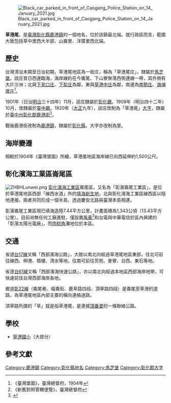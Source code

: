 {{noteTA　
|1 = zh-cn:庄; zh-hk:庄; zh-tw:庄;
}}
[[File:Black_car_parked_in_front_of_Caogang_Police_Station_on_14_January_2021.jpg|thumb]]

'''草港尾'''，是[[臺灣|臺灣]][[彰化縣|彰化縣]][[鹿港鎮|鹿港鎮]]的一個地名，位於該鎮最北端。就行政區而言，範圍大致包括草中里西大半部、山崙里、洋厝里西北端。

==歷史==
台灣清治末期至日治初期，草港尾地區為一街庄，稱為「草港尾庄」，隸屬於[[馬芝堡|馬芝堡]]。該庄昔日西邊臨海，海岸線約在今崙尾、下山寮聚落西側連線一帶，其外側有大片沙洲；北與[[下見口庄|下見口庄]]、[[下犁庄|下犁庄]]為鄰，東與[[草港中庄|草港中庄]]為鄰，南邊為[[南勢_(彰化縣)|南勢庄]]、[[海埔厝庄|海埔厝庄]]<ref>《臺灣堡圖》，臺灣總督府，1904年</ref>。

1901年（日治[[明治|明治]]三十四年）11月，該庄隸屬於[[彰化廳|彰化廳]]。1909年（明治四十二年）10月，改隸屬於[[臺中廳|臺中廳]]。1920年（[[大正|大正]]九年），該庄改制為「草港尾」[[大字|大字]]，隸屬於[[臺中州|臺中州]][[彰化郡|彰化郡]][[鹿港街|鹿港街]]<ref>《新舊對照管轄便覽》，臺灣總督府</ref>。

戰後鹿港街改制為[[鹿港鎮|鹿港鎮]]，隸屬於[[彰化縣|彰化縣]]，大字亦改制為里。

==海岸變遷==
相較於1904年《臺灣堡圖》所繪，草港尾地區海岸線已向西延伸約1,500公尺。

==彰化濱海工業區崙尾區==
[[File:ZHBHLunwei.png|right]]
[[彰化濱海工業區|彰化濱海工業區]]崙尾區，又名為「彰濱崙尾工業區」，是位於草港尾地區西部「線西水道」外的[[海埔新生地|填海新生地]]，北與彰化濱海工業區線西區以陸地連接。兩者共同形成一個半島，透過慶安北路與臺灣本島相連。

彰濱崙尾工業區現已填海造陸7.44平方公里，計畫面積為1,343公頃（13.43平方公里）。目前尚無任何工廠進駐，僅設置[[風力發電|風車]]<ref>{{Cite web |url=http://www.gvm.com.tw/Boardcontent_20005_2.html |title=〈藉口發展 台灣最大濕地 竟成蚊子工業區〉，《遠見雜誌》，2012年5月號 |accessdate=2016-08-28 |archive-date=2016-03-25 |archive-url=https://web.archive.org/web/20160325015747/http://www.gvm.com.tw/Boardcontent_20005_2.html |dead-url=no }}</ref>和台電與中華電信於區內興建的「彰濱太陽光電廠」，而[[肉粽角|肉粽角]]灘地位於本區。

==交通==
省道[[台17線|台17線]]又稱「西部濱海公路」，大致以南北向經過草港尾地區東部，往北可前往線西、伸港、梧棲、清水等地，往南可前往芳苑、麥寮、台西、東石等地。

省道[[台61線|台61線]]又稱「西部濱海快速公路」，亦以南北向經過本地區西部海岸地帶，可快速前往台灣西部海岸各地。

鄉道[[彰22線|彰22線]]（崙尾巷、福崙街、鹿草路四段、頂草路四段）是崙尾至草港的道路，為草港尾地區內部主要的橫向連絡道路。

頂草路所謂的「草」就是指草港尾，是連接[[頂番婆|頂番婆]]的一條聯絡公路。

==學校==
*[[草港國小|草港國小]]（大部分）

==參考文獻==
{{reflist}}

{{彰化郡}}

[[Category:鹿港鎮|Category:鹿港鎮]]
[[Category:彰化縣地名|Category:彰化縣地名]]
[[Category:馬芝堡|Category:馬芝堡]]
[[Category:彰化郡大字|Category:彰化郡大字]]